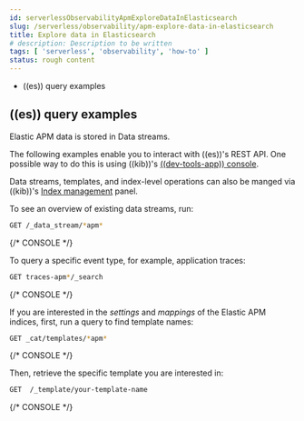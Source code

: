 ```yaml
---
id: serverlessObservabilityApmExploreDataInElasticsearch
slug: /serverless/observability/apm-explore-data-in-elasticsearch
title: Explore data in Elasticsearch
# description: Description to be written
tags: [ 'serverless', 'observability', 'how-to' ]
status: rough content
---
```



<RoughContent />

<div id="exploring-es-data"></div>

* <DocLink id="serverlessObservabilityApmExploreDataInElasticsearch" section="((es))-query-examples">((es)) query examples</DocLink>

<div id="elasticsearch-query-examples"></div>

## ((es)) query examples

Elastic APM data is stored in <DocLink id="serverlessObservabilityApmDataStreams">Data streams</DocLink>.

The following examples enable you to interact with ((es))'s REST API.
One possible way to do this is using ((kib))'s
[((dev-tools-app)) console](((kibana-ref))/console-kibana.html).

Data streams, templates, and index-level operations can also be manged via ((kib))'s
[Index management](((kibana-ref))/managing-indices.html) panel.

To see an overview of existing data streams, run:

```sh
GET /_data_stream/*apm*
```
{/* CONSOLE */}

To query a specific event type, for example, application traces:

```sh
GET traces-apm*/_search
```
{/* CONSOLE */}

If you are interested in the _settings_ and _mappings_ of the Elastic APM indices,
first, run a query to find template names:

```sh
GET _cat/templates/*apm*
```
{/* CONSOLE */}

Then, retrieve the specific template you are interested in:

```sh
GET  /_template/your-template-name
```
{/* CONSOLE */}

